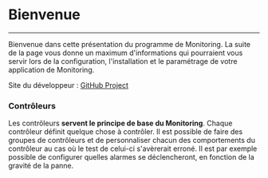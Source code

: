 = Bienvenue =
----

Bienvenue dans cette présentation du programme de Monitoring. La suite de la page vous donne un maximum d'informations qui pourraient vous servir
lors de la configuration, l'installation et le paramétrage de votre application de Monitoring.


Site du développeur : [http://doubotis.github.io/Monitoring GitHub Project]

=== Contrôleurs ===

Les contrôleurs '''servent le principe de base du Monitoring'''. Chaque contrôleur définit quelque chose à contrôler. Il est possible de faire des groupes de contrôleurs et de personnaliser chacun des comportements du contrôleur au cas où le test de celui-ci s'avèrerait erroné. Il est par exemple possible de configurer quelles alarmes se déclencheront, en fonction de la gravité de la panne.